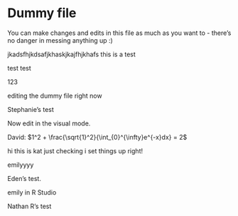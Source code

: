 # Dummy file

You can make changes and edits in this file as much as you want to - there's no danger in messing anything up :)

jkadsfhjkdsafjkhaskjkajfhjkhafs this is a test

test test

123

editing the dummy file right now

Stephanie's test

Now edit in the visual mode.

David: $1^2 + \frac{\sqrt{1}^2}{\int_{0}^{\infty}e^{-x}dx} = 2$

hi this is kat just checking i set things up right!

emilyyyy

Eden's test.

emily in R Studio

Nathan R's test

